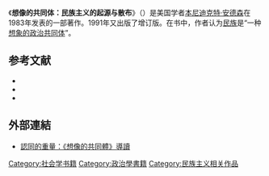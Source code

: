 {{NoteTA
|1=zh-cn:本尼迪克特;zh-tw:班納迪克
}}
{{Infobox book
  | name           =  想像的共同體：民族主義的起源與散布
  | image          =  
  | image_caption  =  
  | author         =  [[本尼迪克特·安德森|本尼迪克特·安德森]]
  | translator     =  [[吳叡人|吳叡人]]
  | title_orig     =  {{lang|en|Imagined Communities: Reflections on the Origin and Spread of Nationalism}}
  | country        =  臺北市
  | language       =  中文
  | subject        =  [[民族主義|民族主義]]
  | publisher      =  [[時報文化|時報文化]]
  | release_date   =  1999年（初版，平裝）
  | media_type     =  
  | pages          =  232頁（初版，平裝）
  | isbn           =  9789571352077
}}
《'''想像的共同体：民族主义的起源与散布'''》（''{{lang|en|Imagined Communities: Reflections on the Origin and Spread of Nationalism}}''）是美国学者[[本尼迪克特·安德森|本尼迪克特·安德森]]在1983年发表的一部著作。1991年又出版了增订版。在书中，作者认为[[民族|民族]]是“一种[[想像的共同體|想象的政治共同体]]”。

== 参考文献 ==
*{{cite book|title=Imagined Communities: Reflections on the Origin and Spread of Nationalism|year=1991|origyear=1983|edition=rev. | author = Benedict Anderson|publisher=Verso|location=London|isbn = 0-86091-329-5| language =en}}
*{{Cite book | author = 班納-{}-迪克·安德森 | translator = [[吳叡人|吳叡人]] | title = 《想像的共同體：民族主義的起源與散布》 | location = 臺北市 | publisher = [[時報文化|時報文化]] | date = 1999年  | ISBN = 9789571352077 | language = zh-hant }}
*{{Cite book | author = 本尼-{}-迪克特·安德森 | translator = 吴叡人 | title = 《想像的共同体：民族主义的起源与散布》 | location = 上海 | publisher = [[上海世纪出版集团|上海世纪出版集团]] | date = 2011年8月  | ISBN = 978-7-208-09795-7 | language = zh-hans }}

== 外部連結 ==
* [http://whogovernstw.org/2015/12/15/rweirenwu3/ 認同的重量：《想像的共同體》導讀] {{Wayback|url=http://whogovernstw.org/2015/12/15/rweirenwu3/ |date=20170903162957 }}
{{authority control}}
[[Category:社会学书籍|Category:社会学书籍]]
[[Category:政治學書籍|Category:政治學書籍]]
[[Category:民族主义相关作品|Category:民族主义相关作品]]
